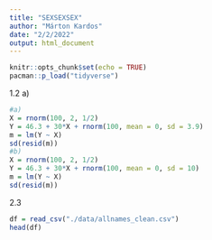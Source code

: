 ```yaml
---
title: "SEXSEXSEX"
author: "Márton Kardos"
date: "2/2/2022"
output: html_document
---
```


```r
knitr::opts_chunk$set(echo = TRUE)
pacman::p_load("tidyverse")
```
1.2 a)
```r
#a)
X = rnorm(100, 2, 1/2)
Y = 46.3 + 30*X + rnorm(100, mean = 0, sd = 3.9)
m = lm(Y ~ X)
sd(resid(m))
#b)
X = rnorm(100, 2, 1/2)
Y = 46.3 + 30*X + rnorm(100, mean = 0, sd = 10)
m = lm(Y ~ X)
sd(resid(m))
```

2.3
```r
df = read_csv("./data/allnames_clean.csv")
head(df)
```

